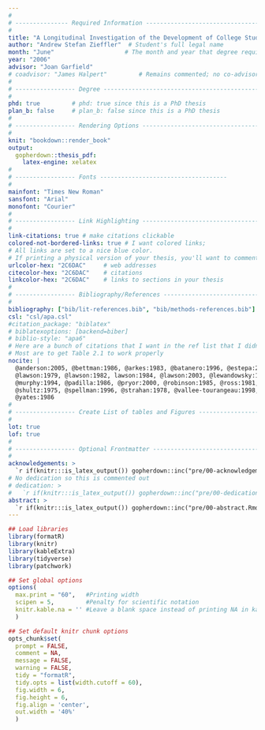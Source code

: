 ```yaml
---
#
# --------------- Required Information -----------------------------------------
#
title: "A Longitudinal Investigation of the Development of College Students' Reasoning About Bivariate Data During an Introductory Statistics Course"
author: "Andrew Stefan Zieffler"  # Student's full legal name
month: "June"                    # The month and year that degree requirements were met 
year: "2006"
advisor: "Joan Garfield"
# coadvisor: "James Halpert"         # Remains commented; no co-advisor
#
# ----------------- Degree -----------------------------------------------------
#
phd: true         # phd: true since this is a PhD thesis
plan_b: false     # plan_b: false since this is a PhD thesis
#
# ----------------- Rendering Options ------------------------------------------
#
knit: "bookdown::render_book"
output: 
  gopherdown::thesis_pdf:
    latex-engine: xelatex
#
# ----------------- Fonts ------------------------------------
#
mainfont: "Times New Roman"
sansfont: "Arial"
monofont: "Courier"
#
# ----------------- Link Highlighting ------------------------------------
#
link-citations: true # make citations clickable
colored-not-bordered-links: true # I want colored links;
# All links are set to a nice blue color.
# If printing a physical version of your thesis, you'll want to comment out all of these.
urlcolor-hex: "2C6DAC"     # web addresses
citecolor-hex: "2C6DAC"    # citations
linkcolor-hex: "2C6DAC"    # links to sections in your thesis
#
# ----------------- Bibliography/References ------------------------------------
#
bibliography: ["bib/lit-references.bib", "bib/methods-references.bib"]
csl: "csl/apa.csl"
#citation_package: "biblatex"
# biblatexoptions: [backend=biber]
# biblio-style: "apa6"
# Here are a bunch of citations that I want in the ref list that I didn't cite directly
# Most are to get Table 2.1 to work properly
nocite: |
  @anderson:2005, @bettman:1986, @arkes:1983, @batanero:1996, @estepa:2001, @kuhn:1977, @kuhn:1977a,
  @lawson:1979, @lawson:1982, lawson:1984, @lawson:2003, @lewandowsky:1989, @mckenzie:1986, 
  @murphy:1994, @padilla:1986, @pryor:2000, @robinson:1985, @ross:1981, @shaklee:1988, @shaklee:1989, 
  @shultz:1975, @spellman:1996, @strahan:1978, @vallee-tourangeau:1998, @wavering:1984, @well:1988, 
  @yates:1986
#
# ----------------- Create List of tables and Figures --------------------------
#
lot: true
lof: true
#
# ----------------- Optional Frontmatter --------------------------------------
#
acknowledgements: >
  `r if(knitr:::is_latex_output()) gopherdown::inc("pre/00-acknowledgements.Rmd")`
# No dedication so this is commented out
# dedication: >
#   `r if(knitr:::is_latex_output()) gopherdown::inc("pre/00-dedication.Rmd")`
abstract: >
  `r if(knitr:::is_latex_output()) gopherdown::inc("pre/00-abstract.Rmd")`
---
```



<!-- Here I call all the packages I use -->


```r
## Load libraries
library(formatR)
library(knitr)
library(kableExtra)
library(tidyverse)
library(patchwork)

## Set global options
options(
  max.print = "60",   #Printing width
  scipen = 5,         #Penalty for scientific notation
  knitr.kable.na = '' #Leave a blank space instead of printing NA in kable() tables
  )

## Set default knitr chunk options
opts_chunk$set(
  prompt = FALSE, 
  comment = NA, 
  message = FALSE, 
  warning = FALSE, 
  tidy = "formatR",
  tidy.opts = list(width.cutoff = 60),
  fig.width = 6, 
  fig.height = 6,
  fig.align = 'center', 
  out.width = '40%'
  )
```




